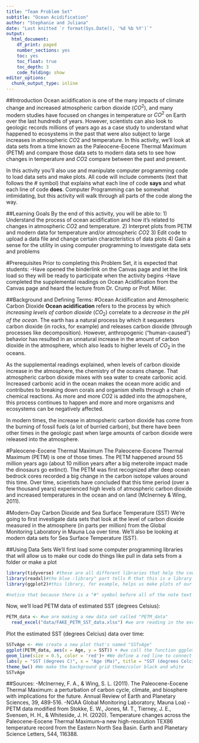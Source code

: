 ```yaml
---
title: "Team Problem Set"
subtitle: "Ocean Acidification"
author: "Stephanie and Juliana"
date: "Last knitted `r format(Sys.Date(), '%d %b %Y')`"
output:
  html_document: 
    df_print: paged
    number_sections: yes
    toc: yes
    toc_float: true
    toc_depth: 3
    code_folding: show
editor_options:
  chunk_output_type: inline
---
```



##Introduction
Ocean acidification is one of the many impacts of climate change and increased atmospheric carbon dioxide ($CO^2$), and many modern studies have focused on changes in temperature or $CO^2$ on Earth over the last hundreds of years. However, scientists can also look to geologic records millions of years ago as a case study to understand what happened to ecosystems in the past that were also subject to large increases in atmospheric $CO2$ and temperature. In this activity, we'll look at data sets from a time known as the Paleocene-Eocene Thermal Maximum (PETM) and compare those data sets to modern data sets to see how changes in temperature and $CO2$ compare between the past and present. 

In this activity you'll also use and manipulate computer programming code to load data sets and make plots. All code will include comments (text that follows the # symbol) that explains what each line of code **says** and what each line of code **does**. Computer Programming can be somewhat intimidating, but this activity will walk through all parts of the code along the way.

##Learning Goals
By the end of this activity, you will be able to:
1) Understand the process of ocean acidification and how it's related to changes in atmospheric $CO2$ and temperature. 
2) Interpret plots from PETM and modern data for temperature and/or atmospheric $CO2$
3) Edit code to upload a data file and change certain characteristics of data plots
4) Gain a sense for the utility in using computer programming to investigate data sets and problems

#Prerequisites
Prior to completing this Problem Set, it is expected that students: 
-Have opened the binderlink on the Canvas page and let the link load so they will be ready to participate when the activity begins
-Have completed the supplemental readings on Ocean Acidification from the Canvas page and heard the lecture from Dr. Crump or Prof. Miller. 


##Background and Defining Terms: 
#Ocean Acidification and Atmospheric Carbon Dioxide
**Ocean acidification** refers to the process by which *increasing levels of carbon dioxide* ($CO_2$) correlate to a *decrease in the pH of the ocean*. The earth has a natural process by which it sequesters carbon dioxide (in rocks, for example) and releases carbon dioxide (through processes like decomposition). However, anthropogenic ("human-caused") behavior has resulted in an unnatural increase in the amount of carbon dioxide in the atmosphere, which also leads to higher levels of $CO_2$ in the oceans. 

As the supplemental readings explained, when levels of carbon dioxide increase in the atmosphere, the chemistry of the oceans change. That atmospheric carbon dioxide mixes with sea water to create carbonic acid. Increased  carbonic acid in the ocean makes the ocean more acidic and contributes to breaking down corals and organism shells through a chain of chemical reactions. As more and more $CO2$ is added into the atmopshere, this process continues to happen and more and more organisms and ecosystems can be negatively affected. 

In modern times, the increase in atmopsheric carbon dioxide has come from the burning of fossil fuels (a lot of burried carbon), but there have been other times in the geologic past when large amounts of carbon dioxide were released into the atmosphere. 

#Paleocene-Eocene Thermal Maximum
The Paleocene-Eocene Thermal Maximum (PETM) is one of those times. The PETM happened around 55 million years ago (about 10 million years after a big meteroite impact made the dinosaurs go extinct). The PETM was first recognized after deep ocean bedrock cores recorded a big change in the carbon isotope values around this time. Over time, scientists have concluded that this time period (over a few thousand years) experienced high levels of atmospheric carbon dioxide and increased temperatures in the ocean and on land (McInerney & Wing, 2011). 

#Modern-Day Carbon Dioxide and Sea Surface Temperature (SST)
We're going to first investigate data sets that look at the level of carbon dioxide measured in the atmosphere (in parts per million) from the Global Monitoring Laboratory in Mauna Loa over time. We'll also be looking at modern data sets for Sea Surface Temperature (SST). 


##Using Data Sets 
We'll first load some computer programming libraries that will allow us to make our code do things like pull in data sets from a folder or make a plot
```r
library(tidyverse) #these are all different libraries that help the code do different things
library(readxl)#the blue :library" part tells R that this is a library it should load and the black writing is the name of the specific library
library(ggplot2)#this library, for example, helps us make plots of our data

#notice that because there is a "#" symbol before all of the note text above, it's all just comments that don't affect the code!
```

Now, we'll load PETM data of estimated SST (degrees Celsius):
```r
PETM_data <- #we are making a new data set called "PETM_data" 
  read_excel("data/FAKE_PETM_SST_data.xlsx") #we are reading in the excel file with our data (which is in the data folder)
```

Plot the estimated SST (degrees Celcius) data over time:
```r
SSTvAge <- #We create a new plot that's named "SSTvAge"
ggplot(PETM_data, aes(x = Age, y = SST)) + #we call the function ggplot to input our data set and assign x and y variables
geom_line(size = 0.5, color = 'red')+ #We define a red line to connect our data points
labs(y = "SST (degrees C)", x = "Age (Ma)", title = "SST (degrees Celcius) vs Age (Ma) during the PETM from Stokke et al. (2020)" )+ #We give our graph labels
theme_bw() #We make the background grid theme/color black and white 
SSTvAge
```

##Sources: 
-McInerney, F. A., & Wing, S. L. (2011). The Paleocene-Eocene Thermal Maximum: a perturbation of carbon cycle, climate, and biosphere with implications for the future. Annual Review of Earth and Planetary Sciences, 39, 489-516.
-NOAA Global Monitoring Laboratory, Mauna Loa)
-PETM data modified from Stokke, E. W., Jones, M. T., Tierney, J. E., Svensen, H. H., & Whiteside, J. H. (2020). Temperature changes across the Paleocene-Eocene Thermal Maximum–a new high-resolution TEX86 temperature record from the Eastern North Sea Basin. Earth and Planetary Science Letters, 544, 116388.



